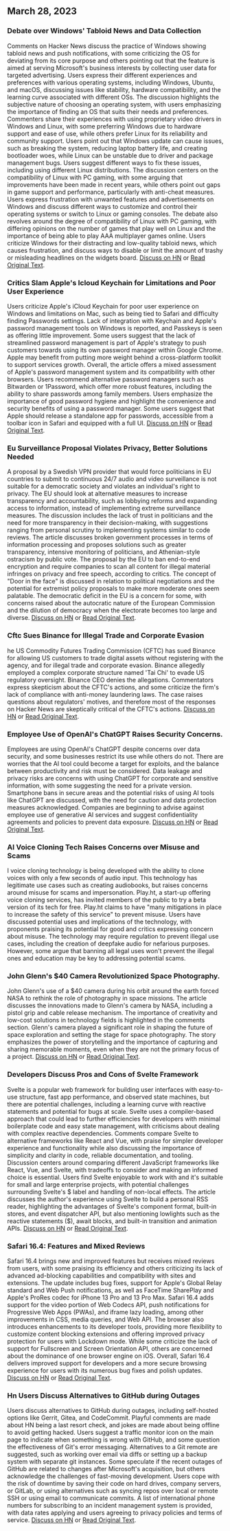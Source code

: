 

<CallToAction />

<Steps>

## March 28, 2023

### Debate over Windows' Tabloid News and Data Collection

Comments on Hacker News discuss the practice of Windows showing tabloid news and push notifications, with some criticizing the OS for deviating from its core purpose and others pointing out that the feature is aimed at serving Microsoft's business interests by collecting user data for targeted advertising. Users express their different experiences and preferences with various operating systems, including Windows, Ubuntu, and macOS, discussing issues like stability, hardware compatibility, and the learning curve associated with different OSs. The discussion highlights the subjective nature of choosing an operating system, with users emphasizing the importance of finding an OS that suits their needs and preferences. Commenters share their experiences with using proprietary video drivers in Windows and Linux, with some preferring Windows due to hardware support and ease of use, while others prefer Linux for its reliability and community support. Users point out that Windows update can cause issues, such as breaking the system, reducing laptop battery life, and creating bootloader woes, while Linux can be unstable due to driver and package management bugs. Users suggest different ways to fix these issues, including using different Linux distributions. The discussion centers on the compatibility of Linux with PC gaming, with some arguing that improvements have been made in recent years, while others point out gaps in game support and performance, particularly with anti-cheat measures. Users express frustration with unwanted features and advertisements on Windows and discuss different ways to customize and control their operating systems or switch to Linux or gaming consoles. The debate also revolves around the degree of compatibility of Linux with PC gaming, with differing opinions on the number of games that play well on Linux and the importance of being able to play AAA multiplayer games online. Users criticize Windows for their distracting and low-quality tabloid news, which causes frustration, and discuss ways to disable or limit the amount of trashy or misleading headlines on the widgets board. [Discuss on HN](http://news.ycombinator.com/item?id=35323121) or [Read Original Text](https://www.tomshardware.com/news/windows-keeps-feeding-tabloid-news).

### Critics Slam Apple's Icloud Keychain for Limitations and Poor User Experience

Users criticize Apple's iCloud Keychain for poor user experience on Windows and limitations on Mac, such as being tied to Safari and difficulty finding Passwords settings. Lack of integration with Keychain and Apple's password management tools on Windows is reported, and Passkeys is seen as offering little improvement. Some users suggest that the lack of streamlined password management is part of Apple's strategy to push customers towards using its own password manager within Google Chrome. Apple may benefit from putting more weight behind a cross-platform toolkit to support services growth. Overall, the article offers a mixed assessment of Apple's password management system and its compatibility with other browsers. Users recommend alternative password managers such as Bitwarden or 1Password, which offer more robust features, including the ability to share passwords among family members. Users emphasize the importance of good password hygiene and highlight the convenience and security benefits of using a password manager. Some users suggest that Apple should release a standalone app for passwords, accessible from a toolbar icon in Safari and equipped with a full UI. [Discuss on HN](http://news.ycombinator.com/item?id=35329950) or [Read Original Text](https://cabel.com/2023/03/27/apple-passwords-deserve-an-app/).

### Eu Surveillance Proposal Violates Privacy, Better Solutions Needed

A proposal by a Swedish VPN provider that would force politicians in EU countries to submit to continuous 24/7 audio and video surveillance is not suitable for a democratic society and violates an individual's right to privacy. The EU should look at alternative measures to increase transparency and accountability, such as lobbying reforms and expanding access to information, instead of implementing extreme surveillance measures. The discussion includes the lack of trust in politicians and the need for more transparency in their decision-making, with suggestions ranging from personal scrutiny to implementing systems similar to code reviews. The article discusses broken government processes in terms of information processing and proposes solutions such as greater transparency, intensive monitoring of politicians, and Athenian-style ostracism by public vote. The proposal by the EU to ban end-to-end encryption and require companies to scan all content for illegal material infringes on privacy and free speech, according to critics. The concept of "Door in the face" is discussed in relation to political negotiations and the potential for extremist policy proposals to make more moderate ones seem palatable. The democratic deficit in the EU is a concern for some, with concerns raised about the autocratic nature of the European Commission and the dilution of democracy when the electorate becomes too large and diverse. [Discuss on HN](http://news.ycombinator.com/item?id=35321994) or [Read Original Text](https://mullvad.net/en/chatcontrol).

### Cftc Sues Binance for Illegal Trade and Corporate Evasion

he US Commodity Futures Trading Commission (CFTC) has sued Binance for allowing US customers to trade digital assets without registering with the agency, and for illegal trade and corporate evasion. Binance allegedly employed a complex corporate structure named 'Tai Chi' to evade US regulatory oversight. Binance CEO denies the allegations. Commentators express skepticism about the CFTC's actions, and some criticize the firm's lack of compliance with anti-money laundering laws. The case raises questions about regulators' motives, and therefore most of the responses on Hacker News are skeptically critical of the CFTC's actions. [Discuss on HN](http://news.ycombinator.com/item?id=35327996) or [Read Original Text](https://www.docdroid.net/60YAbCz/cftc-binance-pdf).

### Employee Use of OpenAI's ChatGPT Raises Security Concerns.

Employees are using OpenAI's ChatGPT despite concerns over data security, and some businesses restrict its use while others do not. There are worries that the AI tool could become a target for exploits, and the balance between productivity and risk must be considered. Data leakage and privacy risks are concerns with using ChatGPT for corporate and sensitive information, with some suggesting the need for a private version. Smartphone bans in secure areas and the potential risks of using AI tools like ChatGPT are discussed, with the need for caution and data protection measures acknowledged. Companies are beginning to advise against employee use of generative AI services and suggest confidentiality agreements and policies to prevent data exposure. [Discuss on HN](http://news.ycombinator.com/item?id=35330438) or [Read Original Text](https://www.darkreading.com/risk/employees-feeding-sensitive-business-data-chatgpt-raising-security-fears).

### AI Voice Cloning Tech Raises Concerns over Misuse and Scams

I voice cloning technology is being developed with the ability to clone voices with only a few seconds of audio input. This technology has legitimate use cases such as creating audiobooks, but raises concerns around misuse for scams and impersonation. Play.ht, a start-up offering voice cloning services, has invited members of the public to try a beta version of its tech for free. Play.ht claims to have "many mitigations in place to increase the safety of this service" to prevent misuse. Users have discussed potential uses and implications of the technology, with proponents praising its potential for good and critics expressing concern about misuse. The technology may require regulation to prevent illegal use cases, including the creation of deepfake audio for nefarious purposes. However, some argue that banning all legal uses won't prevent the illegal ones and education may be key to addressing potential scams.

### John Glenn's $40 Camera Revolutionized Space Photography.

John Glenn's use of a $40 camera during his orbit around the earth forced NASA to rethink the role of photography in space missions. The article discusses the innovations made to Glenn's camera by NASA, including a pistol grip and cable release mechanism. The importance of creativity and low-cost solutions in technology fields is highlighted in the comments section. Glenn's camera played a significant role in shaping the future of space exploration and setting the stage for space photography. The story emphasizes the power of storytelling and the importance of capturing and sharing memorable moments, even when they are not the primary focus of a project. [Discuss on HN](http://news.ycombinator.com/item?id=35328368) or [Read Original Text](https://petapixel.com/2023/03/23/how-john-glenns-40-camera-forced-nasa-to-rethink-space-missions/).

### Developers Discuss Pros and Cons of Svelte Framework

Svelte is a popular web framework for building user interfaces with easy-to-use structure, fast app performance, and observed state machines, but there are potential challenges, including a learning curve with reactive statements and potential for bugs at scale. Svelte uses a compiler-based approach that could lead to further efficiencies for developers with minimal boilerplate code and easy state management, with criticisms about dealing with complex reactive dependencies. Comments compare Svelte to alternative frameworks like React and Vue, with praise for simpler developer experience and functionality while also discussing the importance of simplicity and clarity in code, reliable documentation, and tooling. Discussion centers around comparing different JavaScript frameworks like React, Vue, and Svelte, with tradeoffs to consider and making an informed choice is essential. Users find Svelte enjoyable to work with and it's suitable for small and large enterprise projects, with potential challenges surrounding Svelte's $ label and handling of non-local effects. The article discusses the author's experience using Svelte to build a personal RSS reader, highlighting the advantages of Svelte's component format, built-in stores, and event dispatcher API, but also mentioning lowlights such as the reactive statements ($), await blocks, and built-in transition and animation APIs. [Discuss on HN](http://news.ycombinator.com/item?id=35324430) or [Read Original Text](https://tyhopp.com/notes/thoughts-on-svelte).

### Safari 16.4: Features and Mixed Reviews

Safari 16.4 brings new and improved features but receives mixed reviews from users, with some praising its efficiency and others criticizing its lack of advanced ad-blocking capabilities and compatibility with sites and extensions. The update includes bug fixes, support for Apple's Global Relay standard and Web Push notifications, as well as FaceTime SharePlay and Apple's ProRes codec for iPhone 13 Pro and 13 Pro Max. Safari 16.4 adds support for the video portion of Web Codecs API, push notifications for Progressive Web Apps (PWAs), and iframe lazy loading, among other improvements in CSS, media queries, and Web API. The browser also introduces enhancements to its developer tools, providing more flexibility to customize content blocking extensions and offering improved privacy protection for users with Lockdown mode. While some criticize the lack of support for Fullscreen and Screen Orientation API, others are concerned about the dominance of one browser engine on iOS. Overall, Safari 16.4 delivers improved support for developers and a more secure browsing experience for users with its numerous bug fixes and polish updates. [Discuss on HN](http://news.ycombinator.com/item?id=35329961) or [Read Original Text](https://webkit.org/blog/13966/webkit-features-in-safari-16-4/).

### Hn Users Discuss Alternatives to GitHub during Outages

Users discuss alternatives to GitHub during outages, including self-hosted options like Gerrit, Gitea, and CodeCommit. Playful comments are made about HN being a last resort check, and jokes are made about being offline to avoid getting hacked. Users suggest a traffic monitor icon on the main page to indicate when something is wrong with GitHub, and some question the effectiveness of Git's error messaging. Alternatives to a Git remote are suggested, such as working over email via diffs or setting up a backup system with separate git instances. Some speculate if the recent outages of GitHub are related to changes after Microsoft's acquisition, but others acknowledge the challenges of fast-moving development. Users cope with the risk of downtime by saving their code on hard drives, company servers, or GitLab, or using alternatives such as syncing repos over local or remote SSH or using email to communicate commits. A list of international phone numbers for subscribing to an incident management system is provided, with data rates applying and users agreeing to privacy policies and terms of service. [Discuss on HN](http://news.ycombinator.com/item?id=35325709) or [Read Original Text](https://www.githubstatus.com/incidents/52z0j6phhnjs).

</Steps>
